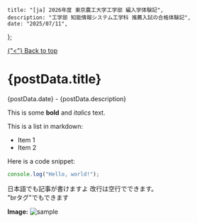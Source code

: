     title: "[ja] 2026年度 東京農工大学工学部 編入学体験記",
    description: "工学部 知能情報システム工学科 推薦入試の合格体験記",
    date: "2025/07/11",
};

<div className="mb-4 space-y-2 font-Zen_Kaku_Gothic_New text-slate-800">
    <a href="/Blog" className="text-lg text-blue-600 hover:underline ">{"<"} Back to top</a>
    <h1 className="text-3xl font-semibold text-left">
        {postData.title}
    </h1>
    <p className="text-left">
        {postData.date} - {postData.description}
    </p>
</div>

This is some **bold** and _italics_ text.

This is a list in markdown:
- Item 1
- Item 2

Here is a code snippet:
```javascript
console.log("Hello, world!");
```

日本語でも記事が書けますよ
改行は空行でできます。<br />"brタグ"でもできます

**Image:**
![sample](/images/topLandscape.jpg "sample")
